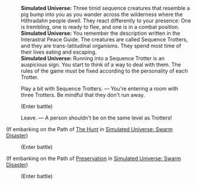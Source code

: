 {{Dialogue Start}}
:'''Simulated Universe:''' Three timid sequence creatures that resemble a pig bump into you as you wander across the wilderness where the Hithradahn people dwell. They react differently to your presence: One is trembling, one is ready to flee, and one is in a combat position.
:'''Simulated Universe:''' You remember the description written in the Interastral Peace Guide. The creatures are called Sequence Trotters, and they are trans-latitudinal organisms. They spend most time of their lives eating and escaping.
:'''Simulated Universe:''' Running into a Sequence Trotter is an auspicious sign. You start to think of a way to deal with them. The rules of the game must be fixed according to the personality of each Trotter.
:{{DIcon|Star}} Play a bit with Sequence Trotters. &mdash; You're entering a room with three Trotters. Be mindful that they don't run away.
:;(Enter battle)
::{{Enemy List|Trot Deuce*1; Trot Prime*1; Trot Tri*1}}
:{{DIcon|Star}} Leave. &mdash; A person shouldn't be on the same level as Trotters!
;(If embarking on the Path of [[Simulated Universe: Swarm Disaster/Paths#The Hunt|The Hunt]] in [[Simulated Universe: Swarm Disaster]])
:{{SU Special Dialogue|The Hunt|Excellent Trotter-catching skills... Gotta be fast!|Greatly increases Trotter's SPD. When choosing your Blessings after winning a battle, Enhance all Blessings that appear.}}
:;(Enter battle)
::{{Enemy List|Trot Deuce*1; Trot Prime*1; Trot Tri*1}}
;(If embarking on the Path of [[Simulated Universe: Swarm Disaster/Paths#Preservation|Preservation]] in [[Simulated Universe: Swarm Disaster]])
:{{SU Special Dialogue|Preservation|You pass on a good sense of safeguarding against Trotters.|Reduces Trotter's SPD and DMG received. When choosing your Blessings after winning a battle, Enhance all Blessings that appear.}}
:;(Enter battle)
::{{Enemy List|Trot Deuce*1; Trot Prime*1; Trot Tri*1}}
{{Dialogue End}}